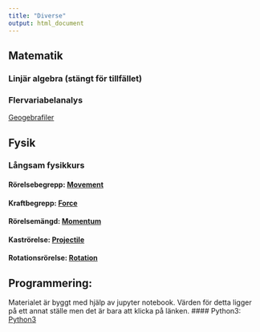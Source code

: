 ```yaml
---
title: "Diverse"
output: html_document
---
```


## Matematik
###   Linjär algebra (stängt för tillfället)
####   <!--  Bok i linjär algebra:  [Bok](cognitrap.github.io/Matematik/Linjär_Algebra/bok.pdf) -->


####     <!-- Resurs till Bok: [Del2](cognitrap.github.io/Matematik/Linjär_Algebra/Del2.pdf) -->


###   Flervariabelanalys

[Geogebrafiler](cognitrap.github.io/Matematik/Flervariabelanalys/Geogebrafiler/ggbfiler.Rmd)


#### <!-- -->



## Fysik
###    Långsam fysikkurs
#### Rörelsebegrepp: [Movement](cognitrap.github.io/Fysik/LångsamFysikkurs/Movement.pdf)

#### Kraftbegrepp: [Force](cognitrap.github.io/Fysik/LångsamFysikkurs/Force.pdf)

#### Rörelsemängd: [Momentum](cognitrap.github.io/Fysik/LångsamFysikkurs/Momentum.pdf)

#### Kaströrelse: [Projectile](cognitrap.github.io/Fysik/LångsamFysikkurs/Projectile.pdf)

#### Rotationsrörelse: [Rotation](cognitrap.github.io/Fysik/LångsamFysikkurs/Rotation.pdf)


#### <!-- -->
#### <!-- -->
## Programmering:

Materialet är byggt med hjälp av jupyter notebook. Värden för detta ligger på ett annat ställe men det är bara att klicka på länken. 
#### Python3: [Python3]( https://mybinder.org/v2/gh/cognitrap/progr/master?filepath=index.ipynb)
